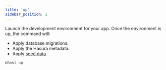 ```yaml
---
title: 'up'
sidebar_position: 2
---
```


Launch the development environment for your app. Once the environment is up, the command will:

- Apply database migrations.
- Apply the Hasura metadata.
- Apply [seed data](/platform/database#seed-data).

```bash
nhost up
```
